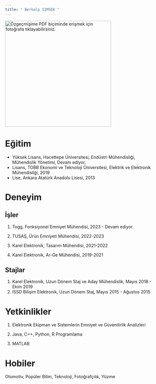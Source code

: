 ```yaml
---
title: " Berkalp SIMSEK "
---
```


[![Özgeçmişime PDF biçiminde erişmek için fotoğrafa tıklayabilirsiniz.](/assets/images/clipboard-2301446966.png){fig-align="center" width="350"}](/assets/CV's/berkalpSimsek_CV.pdf)

# Eğitim

-   Yüksek Lisans, Hacettepe Üniversitesi, Endüstri Mühendisliği, Mühendislik Yönetimi, Devam ediyor.
-   Lisans, TOBB Ekonomi ve Teknoloji Üniversitesi, Elektrik ve Elektronik Mühendisliği, 2019
-   Lise, Ankara Atatürk Anadolu Lisesi, 2013

# Deneyim

## İşler

1.  Togg, Fonksiyonel Emniyet Mühendisi, 2023 - Devam ediyor.

2.  TUSAŞ, Ürün Emniyeti Mühendisi, 2022-2023

3.  Karel Elektronik, Tasarım Mühendisi, 2021-2022

4.  Karel Elektronik, Ar-Ge Mühendisi, 2019-2021

## Stajlar

1.  Karel Elektronik, Uzun Dönem Staj ve Aday Mühendislik, Mayıs 2018 - Ekim 2019
2.  ISSD Bilişim Elektronik, Uzun Dönem Staj, Mayıs 2015 - Ağustos 2015

# Yetkinlikler

1.  Elektronik Ekipman ve Sistemlerin Emniyet ve Güvenilirlik Analizleri

2.  Java, C++, Python, R Programlama

3.  MATLAB

# Hobiler

Otomotiv, Popüler Bilim, Teknoloji, Fotoğrafçılık, Yüzme
